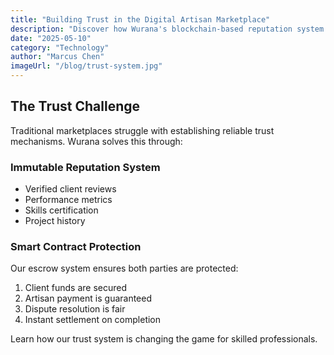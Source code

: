 ```yaml
---
title: "Building Trust in the Digital Artisan Marketplace"
description: "Discover how Wurana's blockchain-based reputation system is revolutionizing trust between artisans and clients."
date: "2025-05-10"
category: "Technology"
author: "Marcus Chen"
imageUrl: "/blog/trust-system.jpg"
---
```


## The Trust Challenge

Traditional marketplaces struggle with establishing reliable trust mechanisms. Wurana solves this through:

### Immutable Reputation System

- Verified client reviews
- Performance metrics
- Skills certification
- Project history

### Smart Contract Protection

Our escrow system ensures both parties are protected:

1. Client funds are secured
2. Artisan payment is guaranteed
3. Dispute resolution is fair
4. Instant settlement on completion

Learn how our trust system is changing the game for skilled professionals.